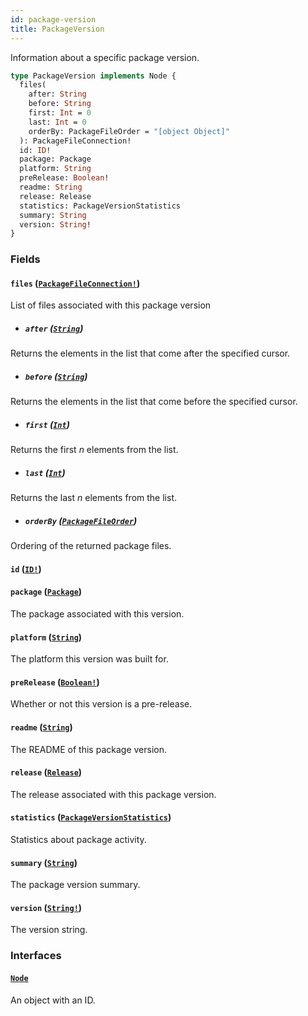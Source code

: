 ```yaml
---
id: package-version
title: PackageVersion
---
```


Information about a specific package version.

```graphql
type PackageVersion implements Node {
  files(
    after: String
    before: String
    first: Int = 0
    last: Int = 0
    orderBy: PackageFileOrder = "[object Object]"
  ): PackageFileConnection!
  id: ID!
  package: Package
  platform: String
  preRelease: Boolean!
  readme: String
  release: Release
  statistics: PackageVersionStatistics
  summary: String
  version: String!
}
```

### Fields

#### `files` ([`PackageFileConnection!`](/docs/api/objects/package-file-connection))

List of files associated with this package version

- ##### `after` ([`String`](/docs/api/scalars/string))

Returns the elements in the list that come after the specified cursor.

- ##### `before` ([`String`](/docs/api/scalars/string))

Returns the elements in the list that come before the specified cursor.

- ##### `first` ([`Int`](/docs/api/scalars/int))

Returns the first _n_ elements from the list.

- ##### `last` ([`Int`](/docs/api/scalars/int))

Returns the last _n_ elements from the list.

- ##### `orderBy` ([`PackageFileOrder`](/docs/api/inputs/package-file-order))

Ordering of the returned package files.

#### `id` ([`ID!`](/docs/api/scalars/id))

#### `package` ([`Package`](/docs/api/objects/package))

The package associated with this version.

#### `platform` ([`String`](/docs/api/scalars/string))

The platform this version was built for.

#### `preRelease` ([`Boolean!`](/docs/api/scalars/boolean))

Whether or not this version is a pre-release.

#### `readme` ([`String`](/docs/api/scalars/string))

The README of this package version.

#### `release` ([`Release`](/docs/api/objects/release))

The release associated with this package version.

#### `statistics` ([`PackageVersionStatistics`](/docs/api/objects/package-version-statistics))

Statistics about package activity.

#### `summary` ([`String`](/docs/api/scalars/string))

The package version summary.

#### `version` ([`String!`](/docs/api/scalars/string))

The version string.

### Interfaces

#### [`Node`](/docs/api/interfaces/node)

An object with an ID.
